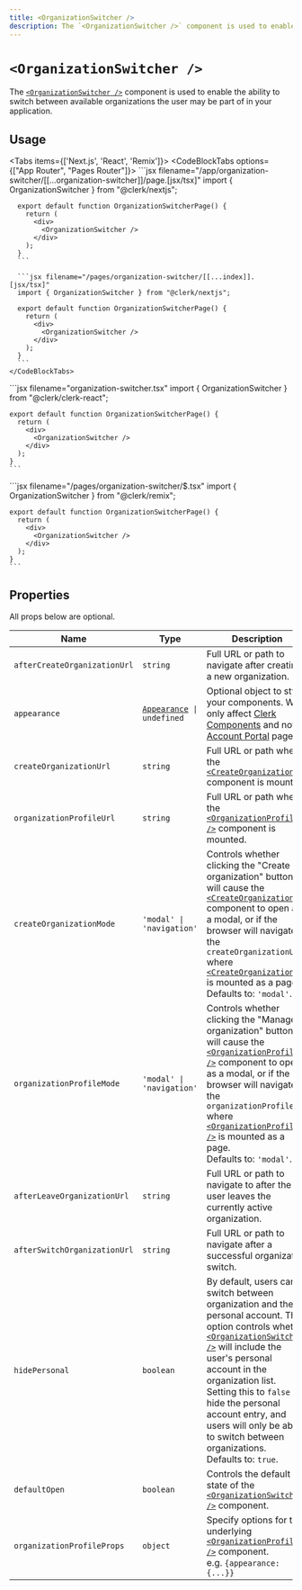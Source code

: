 ```yaml
---
title: <OrganizationSwitcher />
description: The `<OrganizationSwitcher />` component is used to enable the ability to switch between available organizations the user may be part of in your application.
---
```


# `<OrganizationSwitcher />`

<Images
  alt="Organization Switcher Example"
  width={992}
  height={568}
  src="/docs/images/ui-components/component-org_switcher.svg"
/>

The [`<OrganizationSwitcher />`][orgswitcher-ref] component is used to enable the ability to switch between available organizations the user may be part of in your application.

## Usage

<Tabs items={['Next.js', 'React', 'Remix']}>
  <Tab>
    <CodeBlockTabs options={["App Router", "Pages Router"]}>
      ```jsx filename="/app/organization-switcher/[[...organization-switcher]]/page.[jsx/tsx]"
      import { OrganizationSwitcher } from "@clerk/nextjs";

      export default function OrganizationSwitcherPage() {
        return (
          <div>
            <OrganizationSwitcher />
          </div>
        );
      }
      ```

      ```jsx filename="/pages/organization-switcher/[[...index]].[jsx/tsx]"
      import { OrganizationSwitcher } from "@clerk/nextjs";

      export default function OrganizationSwitcherPage() {
        return (
          <div>
            <OrganizationSwitcher />
          </div>
        );
      }
      ```
    </CodeBlockTabs>
  </Tab>

  <Tab>
    ```jsx filename="organization-switcher.tsx"
    import { OrganizationSwitcher } from "@clerk/clerk-react";

    export default function OrganizationSwitcherPage() {
      return (
        <div>
          <OrganizationSwitcher />
        </div>
      );
    }
    ```
  </Tab>

  <Tab>
    ```jsx filename="/pages/organization-switcher/$.tsx"
    import { OrganizationSwitcher } from "@clerk/remix";

    export default function OrganizationSwitcherPage() {
      return (
        <div>
          <OrganizationSwitcher />
        </div>
      );
    }
    ```
  </Tab>
</Tabs>


## Properties

All props below are optional.

| Name | Type | Description |
| --- | --- | --- |
| `afterCreateOrganizationUrl` | `string` | Full URL or path to navigate after creating a new organization. |
| `appearance` | <code>[Appearance](/docs/components/customization/overview) \| undefined</code> | Optional object to style your components. Will only affect [Clerk Components][components-ref] and not [Account Portal][ap-ref] pages. |
| `createOrganizationUrl` | `string` | Full URL or path where the [`<CreateOrganization />`][createorg-ref] component is mounted. |
| `organizationProfileUrl` | `string` | Full URL or path where the [`<OrganizationProfile />`][orgprofile-ref] component is mounted. |
| `createOrganizationMode` | `'modal' \| 'navigation'` | Controls whether clicking the "Create organization" button will cause the [`<CreateOrganization />`][createorg-ref] component to open as a modal, or if the browser will navigate to the `createOrganizationUrl` where [`<CreateOrganization />`][createorg-ref] is mounted as a page.<br />Defaults to: `'modal'`. |
| `organizationProfileMode` | `'modal' \| 'navigation'` | Controls whether clicking the "Manage organization" button will cause the [`<OrganizationProfile />`][orgprofile-ref] component to open as a modal, or if the browser will navigate to the `organizationProfileUrl` where [`<OrganizationProfile />`][orgprofile-ref] is mounted as a page.<br />Defaults to: `'modal'`. |
| `afterLeaveOrganizationUrl` | `string` | Full URL or path to navigate to after the user leaves the currently active organization. |
| `afterSwitchOrganizationUrl` | `string` | Full URL or path to navigate after a successful organization switch. |
| `hidePersonal` | `boolean` | By default, users can switch between organization and their personal account. This option controls whether [`<OrganizationSwitcher />`][orgswitcher-ref] will include the user's personal account in the organization list. Setting this to `false` will hide the personal account entry, and users will only be able to switch between organizations.<br />Defaults to: `true`. |
| `defaultOpen` | `boolean` | Controls the default state of the [`<OrganizationSwitcher />`][orgswitcher-ref] component. |
| `organizationProfileProps` | `object` | Specify options for the underlying [`<OrganizationProfile />`][orgprofile-ref] component.<br />e.g. `{appearance: {...}}` |

[components-ref]: /docs/components/overview
[ap-ref]: /docs/account-portal/overview
[orgswitcher-ref]: /docs/components/organization/organization-switcher
[createorg-ref]: /docs/components/organization/create-organization
[orgprofile-ref]: /docs/components/organization/organization-profile
